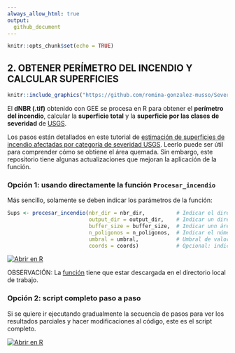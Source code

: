 ```yaml
---
always_allow_html: true
output:
  github_document
---
```


```r
knitr::opts_chunk$set(echo = TRUE)
```

## **2. OBTENER PERÍMETRO DEL INCENDIO Y CALCULAR SUPERFICIES**
```r
knitr::include_graphics("https://github.com/romina-gonzalez-musso/Severidad_incendios/blob/main/_images/3_R_perimetro.png")
```

El **dNBR (.tif)** obtenido con GEE se procesa en R para obtener el **perímetro del incendio**, calcular la **superficie total** y la **superficie por las clases de severidad** de [USGS](https://un-spider.org/advisory-support/recommended-practices/recommended-practice-burn-severity/in-detail/normalized-burn-ratio). 

Los pasos están detallados en este tutorial de [estimación de superficies de incendio afectadas por categoría de severidad USGS](https://github.com/romina-gonzalez-musso/Severidad_Incendio-Steffen-Martin22/blob/master/_mds/2_NBR.md). Leerlo puede ser útil para comprender cómo se obtiene el área quemada. Sin embargo, este repositorio tiene algunas actualizaciones que mejoran la aplicación de la función. 
  

### **Opción 1: usando directamente la función `Procesar_incendio`**

Más sencillo, solamente se deben indicar los parámetros de la función: 

```r
Sups <- procesar_incendio(nbr_dir = nbr_dir,          # Indicar el directorio donde está en dNBR.tif
                          output_dir = output_dir,    # Indicar un directorio de salida de todos los productos
                          buffer_size = buffer_size,  # Indicar unn área buffer de búsqueda de polígonos de incendio (Ej 200)
                          n_poligonos = n_poligonos,  # Indicar el número de polígonos "grandes" a evaluar como quemados (Ej. 3)
                          umbral = umbral,            # Umbral de valores considerados "quemados". Según USGS >100 = quemado
                          coords = coords)            # Opcional: indicar coordenadas Posgar F1 para ayudar a ubicar los polígonos de incendio
```

[![Abrir en R](https://img.shields.io/badge/Abrir_en-R-276DC3?logo=R&logoColor=white)](https://github.com/romina-gonzalez-musso/Severidad_incendios/blob/main/Py_R/GEE_dNBR_3_perimetro_incendio_funcion.R)

OBSERVACIÓN: La [función](https://github.com/romina-gonzalez-musso/Severidad_incendios/blob/main/R_Functions/Procesar_incendio.R) tiene que estar descargada en el directorio local de trabajo.  

### **Opción 2: script completo paso a paso**

Si se quiere ir ejecutando gradualmente la secuencia de pasos para ver los resultados parciales y hacer modificaciones al código, este es el script completo.  

[![Abrir en R](https://img.shields.io/badge/Abrir_en-R-276DC3?logo=R&logoColor=white)](https://github.com/romina-gonzalez-musso/Severidad_incendios/blob/main/Py_R/GEE_dNBR_3_perimetro_incendio_paso_a_paso.R)


